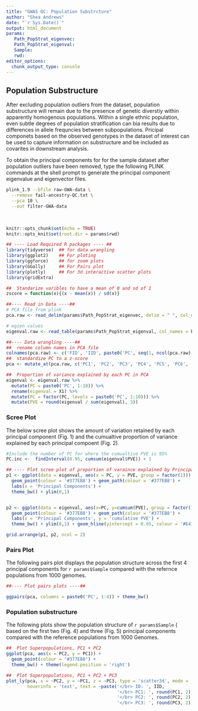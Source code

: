 ```yaml
---
title: "GWAS QC: Population Substrcture"
author: "Shea Andrews"
date: "`r Sys.Date()`"
output: html_document
params:
   Path_PopStrat_eigenvec: 
   Path_PopStrat_eigenval: 
   Sample: 
   rwd:
editor_options: 
  chunk_output_type: console
---
```

##  Population Substructure

After excluding population outliers from the dataset, population substructure will remain due to the presence of genetic diverstiy within apparently homogenous populations. Within a single ethnic population, even subtle degrees of population stratification can bia results due to differences in allele frequncies between subpopulations. Pricipal componets based on the observed genotypes in the dataset of interest can be used to capture information on substructure and be included as covarites in downstream analysis. 
<br> 

To obtain the principal components for for the sample dataset after population outliers have been removed, type the following PLINK commands at the shell prompt to generate the principal component eigenvalue and eigenvector files. 
```bash
plink_1.9 --bfile raw-GWA-data \
  --remove fail-ancestry-QC.txt \
  --pca 10 \
  --out filter-GWA-data
```
<br> 

```r
knitr::opts_chunk$set(echo = TRUE)
knitr::opts_knit$set(root.dir = params$rwd)

## ---- Load Required R packages ---- ##
library(tidyverse)  ## for data wrangling 
library(ggplot2)    ## For ploting
library(ggforce)    ## for zoom plots 
library(GGally)     ## For Pairs plot
library(plotly)     ## For 3d interactive scatter plots
library(gridExtra)

##  Standarize varibles to have a mean of 0 and sd of 1
zscore = function(x){(x - mean(x)) / sd(x)}
```

```r
##---- Read in Data ----##
# PCA file from plink
pca.raw <- read_delim(params$Path_PopStrat_eigenvec, delim = " ", col_names = F)

# egien values 
eigenval.raw <- read_table(params$Path_PopStrat_eigenval, col_names = F)

```

```r
##---- Data wrangling ----##
##  rename column names in PCA file
colnames(pca.raw) <- c('FID', 'IID', paste0('PC', seq(1, ncol(pca.raw)-2, 1)))
##  standardize PC to a z-score
pca <- mutate_at(pca.raw, c('PC1', 'PC2', 'PC3', 'PC4', 'PC5', 'PC6', 'PC7', 'PC8', 'PC9', 'PC10'), zscore)

##  Proportion of variance explained by each PC in PCA
eigenval <- eigenval.raw %>% 
  mutate(PC = paste0('PC', 1:10)) %>% 
  rename(eigenval = X1) %>% 
  mutate(PC = factor(PC, levels = paste0('PC', 1:10))) %>% 
  mutate(PVE = round(eigenval / sum(eigenval), 3))

```


### Scree Plot
The below scree plot shows the amount of variation retained by each principal component (Fig. 1) and the cumualtive proportion of variance explained by each principal compoent (Fig. 2).  

```r
#Include the number of PC for where the cumualtive PVE is 95%
PC.inc <-  findInterval(0.95, cumsum(eigenval$PVE)) + 1

## ---- Plot scree plot of proportion of varaince explained by Principal components ---- ##
p1 <- ggplot(data = eigenval, aes(x = PC, y = PVE, group = factor(1))) + 
  geom_point(colour = '#377EB8') + geom_path(colour = '#377EB8') + 
  labs(x = 'Principal Components') + 
  theme_bw() + ylim(0,1)


p2 <- ggplot(data = eigenval, aes(x=PC, y=cumsum(PVE), group = factor(1))) + 
  geom_point(colour = '#377EB8') + geom_path(colour = '#377EB8') + 
  labs(x = 'Principal Components', y = 'cumulative PVE') + 
  theme_bw() + ylim(0,1) + geom_hline(yintercept = 0.95, colour = '#E41A1C', linetype = 2)

grid.arrange(p1, p2, ncol = 2)
```

### Pairs Plot
The following pairs plot displays the population structure across the first 4 principal components for `r params$Sample` compared with the refernce populations from 1000 genomes. 

```r
##---- Plot pairs plots ----##

ggpairs(pca, columns = paste0('PC', 1:4)) + theme_bw() 
```

### Population substructure
The following plots show the population structure of `r params$Sample` ( based on the first two (Fig. 4) and three (Fig. 5) principal components compared with the reference populations from 1000 Genomes.

```r
##  Plot Superpopulations, PC1 + PC2
ggplot(pca, aes(x = PC2, y = PC1)) + 
  geom_point(colour = "#377EB8") + 
  theme_bw() + theme(legend.position = 'right') 
```

```r
##  Plot Superpopulations, PC1 + PC2 + PC3
plot_ly(pca, x = ~PC2, y = ~PC1, z = ~PC3, type = 'scatter3d', mode = 'markers', marker = list(size = 3), 
        hoverinfo = 'text', text = ~paste('</br> ID: ', IID,
                                          '</br> PC1: ', round(PC1, 2),
                                          '</br> PC2: ', round(PC2, 2),
                                          '</br> PC3: ', round(PC3, 2)))
```

























